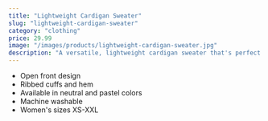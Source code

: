 ```yaml
---
title: "Lightweight Cardigan Sweater"
slug: "lightweight-cardigan-sweater"
category: "clothing"
price: 29.99
image: "/images/products/lightweight-cardigan-sweater.jpg"
description: "A versatile, lightweight cardigan sweater that's perfect for layering in any season. Soft, breathable knit for all-day comfort."
---
```


- Open front design
- Ribbed cuffs and hem
- Available in neutral and pastel colors
- Machine washable
- Women's sizes XS-XXL

